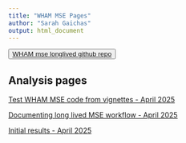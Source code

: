 ```yaml
---
title: "WHAM MSE Pages"
author: "Sarah Gaichas"
output: html_document
---
```


<button>
    <a href="https://github.com/NOAA-EDAB/WHAMmse_longlived"> WHAM mse longlived github repo </a>
</button>


<!-- ADD LINKS BELOW, note, using the RMD link syntax will open the presentation in the same tab, which is annoying. Use the html with the "_blank" to fix that behavior -->

## Analysis pages
 

<a href="https://noaa-edab.github.io/WHAMmse_longlived/GettingStarted.html" target="_blank"> Test WHAM MSE code from vignettes - April 2025 </a> 

<a href="https://noaa-edab.github.io/WHAMmse_longlived/WorkflowDecisions.html" target="_blank"> Documenting long lived MSE workflow - April 2025 </a>

<a href="https://noaa-edab.github.io/WHAMmse_longlived/Results.html" target="_blank"> Initial results - April 2025 </a>

